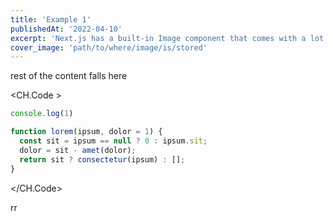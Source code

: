 ```yaml
---
title: 'Example 1'
publishedAt: '2022-04-10'
excerpt: 'Next.js has a built-in Image component that comes with a lot of performance optimization features when you are using it.'
cover_image: 'path/to/where/image/is/stored'
---
```


rest of the content falls here

<CH.Code >
```js index.js
console.log(1)
```

```js app.js
function lorem(ipsum, dolor = 1) {
  const sit = ipsum == null ? 0 : ipsum.sit;
  dolor = sit - amet(dolor);
  return sit ? consectetur(ipsum) : [];
}
```
</CH.Code>


<div>rr</div>